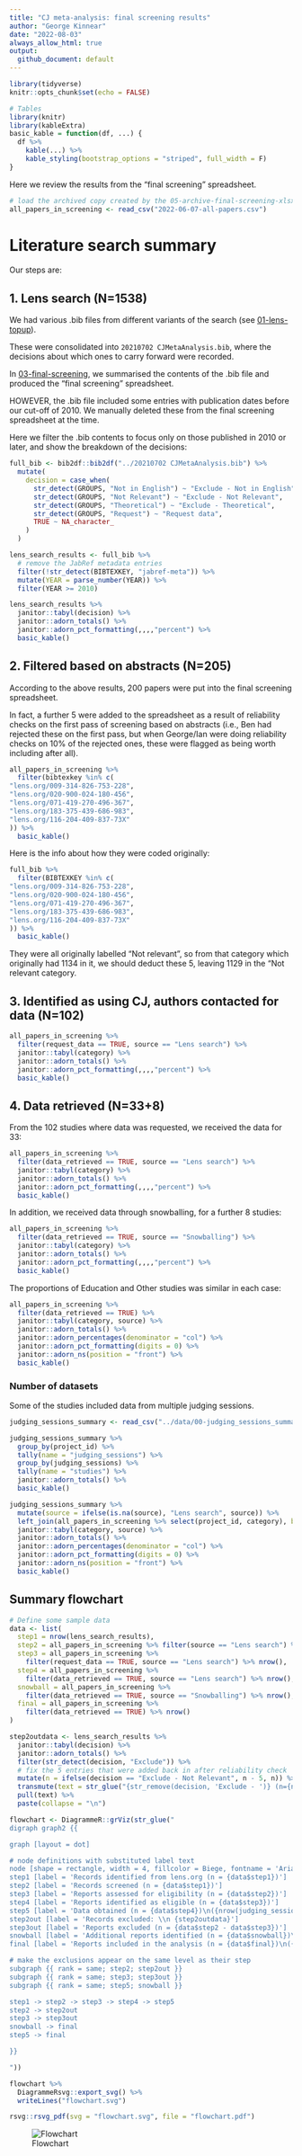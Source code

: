 ```yaml
---
title: "CJ meta-analysis: final screening results"
author: "George Kinnear"
date: "2022-08-03"
always_allow_html: true
output:
  github_document: default
---
```


```r
library(tidyverse)
knitr::opts_chunk$set(echo = FALSE)

# Tables
library(knitr)
library(kableExtra)
basic_kable = function(df, ...) {
  df %>% 
    kable(...) %>%
    kable_styling(bootstrap_options = "striped", full_width = F)
}
```

Here we review the results from the "final screening" spreadsheet.

```r
# load the archived copy created by the 05-archive-final-screening-xlsx.R script
all_papers_in_screening <- read_csv("2022-06-07-all-papers.csv")
```


# Literature search summary

Our steps are:

## 1. Lens search (N=1538)

We had various .bib files from different variants of the search (see [01-lens-topup](https://github.com/georgekinnear/cj-meta-analysis/blob/main/lit-search/01-lens-topup.md)).

These were consolidated into `20210702 CJMetaAnalysis.bib`, where the decisions about which ones to carry forward were recorded.

In [03-final-screening](https://github.com/georgekinnear/cj-meta-analysis/blob/main/lit-search/03-final-screening.md), we summarised the contents of the .bib file and produced the "final screening" spreadsheet.

HOWEVER, the .bib file included some entries with publication dates before our cut-off of 2010. We manually deleted these from the final screening spreadsheet at the time.

Here we filter the .bib contents to focus only on those published in 2010 or later, and show the breakdown of the decisions:

```r
full_bib <- bib2df::bib2df("../20210702 CJMetaAnalysis.bib") %>% 
  mutate(
    decision = case_when(
      str_detect(GROUPS, "Not in English") ~ "Exclude - Not in English",
      str_detect(GROUPS, "Not Relevant") ~ "Exclude - Not Relevant",
      str_detect(GROUPS, "Theoretical") ~ "Exclude - Theoretical",
      str_detect(GROUPS, "Request") ~ "Request data",
      TRUE ~ NA_character_
    )
  )

lens_search_results <- full_bib %>% 
  # remove the JabRef metadata entries
  filter(!str_detect(BIBTEXKEY, "jabref-meta")) %>% 
  mutate(YEAR = parse_number(YEAR)) %>% 
  filter(YEAR >= 2010)

lens_search_results %>% 
  janitor::tabyl(decision) %>% 
  janitor::adorn_totals() %>% 
  janitor::adorn_pct_formatting(,,,,"percent") %>% 
  basic_kable()
```


## 2. Filtered based on abstracts (N=205)

According to the above results, 200 papers were put into the final screening spreadsheet.

In fact, a further 5 were added to the spreadsheet as a result of reliability checks on the first pass of screening based on abstracts (i.e., Ben had rejected these on the first pass, but when George/Ian were doing reliability checks on 10% of the rejected ones, these were flagged as being worth including after all).

```r
all_papers_in_screening %>% 
  filter(bibtexkey %in% c(
"lens.org/009-314-826-753-228",
"lens.org/020-900-024-180-456",
"lens.org/071-419-270-496-367",
"lens.org/183-375-439-686-983",
"lens.org/116-204-409-837-73X"
)) %>% 
  basic_kable()
```

Here is the info about how they were coded originally:

```r
full_bib %>% 
  filter(BIBTEXKEY %in% c(
"lens.org/009-314-826-753-228",
"lens.org/020-900-024-180-456",
"lens.org/071-419-270-496-367",
"lens.org/183-375-439-686-983",
"lens.org/116-204-409-837-73X"
)) %>% 
  basic_kable()
```

They were all originally labelled "Not relevant", so from that category which originally had 1134 in it, we should deduct these 5, leaving 1129 in the "Not relevant category.

## 3. Identified as using CJ, authors contacted for data (N=102)

```r
all_papers_in_screening %>% 
  filter(request_data == TRUE, source == "Lens search") %>% 
  janitor::tabyl(category) %>% 
  janitor::adorn_totals() %>% 
  janitor::adorn_pct_formatting(,,,,"percent") %>% 
  basic_kable()
```

## 4. Data retrieved (N=33+8)

From the 102 studies where data was requested, we received the data for 33:

```r
all_papers_in_screening %>% 
  filter(data_retrieved == TRUE, source == "Lens search") %>% 
  janitor::tabyl(category) %>% 
  janitor::adorn_totals() %>% 
  janitor::adorn_pct_formatting(,,,,"percent") %>% 
  basic_kable()
```

In addition, we received data through snowballing, for a further 8 studies:

```r
all_papers_in_screening %>% 
  filter(data_retrieved == TRUE, source == "Snowballing") %>% 
  janitor::tabyl(category) %>% 
  janitor::adorn_totals() %>% 
  janitor::adorn_pct_formatting(,,,,"percent") %>% 
  basic_kable()
```

The proportions of Education and Other studies was similar in each case:

```r
all_papers_in_screening %>% 
  filter(data_retrieved == TRUE) %>% 
  janitor::tabyl(category, source) %>% 
  janitor::adorn_totals() %>% 
  janitor::adorn_percentages(denominator = "col") %>% 
  janitor::adorn_pct_formatting(digits = 0) %>% 
  janitor::adorn_ns(position = "front") %>% 
  basic_kable()
```


### Number of datasets

Some of the studies included data from multiple judging sessions.

```r
judging_sessions_summary <- read_csv("../data/00-judging_sessions_summary.csv", show_col_types = FALSE)

judging_sessions_summary %>% 
  group_by(project_id) %>% 
  tally(name = "judging_sessions") %>% 
  group_by(judging_sessions) %>% 
  tally(name = "studies") %>% 
  janitor::adorn_totals() %>% 
  basic_kable()
```

```r
judging_sessions_summary %>% 
  mutate(source = ifelse(is.na(source), "Lens search", source)) %>% 
  left_join(all_papers_in_screening %>% select(project_id, category), by = "project_id") %>% 
  janitor::tabyl(category, source) %>% 
  janitor::adorn_totals() %>% 
  janitor::adorn_percentages(denominator = "col") %>% 
  janitor::adorn_pct_formatting(digits = 0) %>% 
  janitor::adorn_ns(position = "front") %>% 
  basic_kable()
```



## Summary flowchart

```r
# Define some sample data
data <- list(
  step1 = nrow(lens_search_results),
  step2 = all_papers_in_screening %>% filter(source == "Lens search") %>% nrow(),
  step3 = all_papers_in_screening %>%
    filter(request_data == TRUE, source == "Lens search") %>% nrow(),
  step4 = all_papers_in_screening %>%
    filter(data_retrieved == TRUE, source == "Lens search") %>% nrow(),
  snowball = all_papers_in_screening %>%
    filter(data_retrieved == TRUE, source == "Snowballing") %>% nrow(),
  final = all_papers_in_screening %>%
    filter(data_retrieved == TRUE) %>% nrow()
)

step2outdata <- lens_search_results %>% 
  janitor::tabyl(decision) %>% 
  janitor::adorn_totals() %>% 
  filter(str_detect(decision, "Exclude")) %>% 
  # fix the 5 entries that were added back in after reliability check
  mutate(n = ifelse(decision == "Exclude - Not Relevant", n - 5, n)) %>% 
  transmute(text = str_glue("{str_remove(decision, 'Exclude - ')} (n={n})")) %>%
  pull(text) %>% 
  paste(collapse = "\n")
```

```r
flowchart <- DiagrammeR::grViz(str_glue("
digraph graph2 {{

graph [layout = dot]

# node definitions with substituted label text
node [shape = rectangle, width = 4, fillcolor = Biege, fontname = 'Arial']
step1 [label = 'Records identified from lens.org (n = {data$step1})']
step2 [label = 'Records screened (n = {data$step1})']
step3 [label = 'Reports assessed for eligibility (n = {data$step2})']
step4 [label = 'Reports identified as eligible (n = {data$step3})']
step5 [label = 'Data obtained (n = {data$step4})\n({nrow(judging_sessions_summary %>% filter(is.na(source)))} datasets)']
step2out [label = 'Records excluded: \\n {step2outdata}']
step3out [label = 'Reports excluded (n = {data$step2 - data$step3})']
snowball [label = 'Additional reports identified (n = {data$snowball})\n({nrow(judging_sessions_summary %>% filter(source == 'snowballing'))} datasets)']
final [label = 'Reports included in the analysis (n = {data$final})\n({nrow(judging_sessions_summary)} datasets)']

# make the exclusions appear on the same level as their step
subgraph {{ rank = same; step2; step2out }}
subgraph {{ rank = same; step3; step3out }}
subgraph {{ rank = same; step5; snowball }}

step1 -> step2 -> step3 -> step4 -> step5
step2 -> step2out
step3 -> step3out
snowball -> final
step5 -> final

}}

"))

flowchart %>% 
  DiagrammeRsvg::export_svg() %>% 
  writeLines("flowchart.svg")

rsvg::rsvg_pdf(svg = "flowchart.svg", file = "flowchart.pdf")
```

![Flowchart](flowchart.svg)